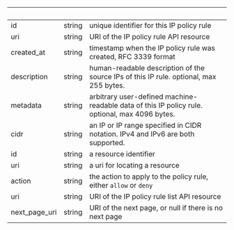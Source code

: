 
| &nbsp;        | &nbsp; | &nbsp;                                                                                         |
| ------------- | ------ | ---------------------------------------------------------------------------------------------- |
| id            | string | unique identifier for this IP policy rule                                                      |
| uri           | string | URI of the IP policy rule API resource                                                         |
| created_at    | string | timestamp when the IP policy rule was created, RFC 3339 format                                 |
| description   | string | human-readable description of the source IPs of this IP rule. optional, max 255 bytes.         |
| metadata      | string | arbitrary user-defined machine-readable data of this IP policy rule. optional, max 4096 bytes. |
| cidr          | string | an IP or IP range specified in CIDR notation. IPv4 and IPv6 are both supported.                |
| id            | string | a resource identifier                                                                          |
| uri           | string | a uri for locating a resource                                                                  |
| action        | string | the action to apply to the policy rule, either `allow` or `deny`                               |
| uri           | string | URI of the IP policy rule list API resource                                                    |
| next_page_uri | string | URI of the next page, or null if there is no next page                                         |
